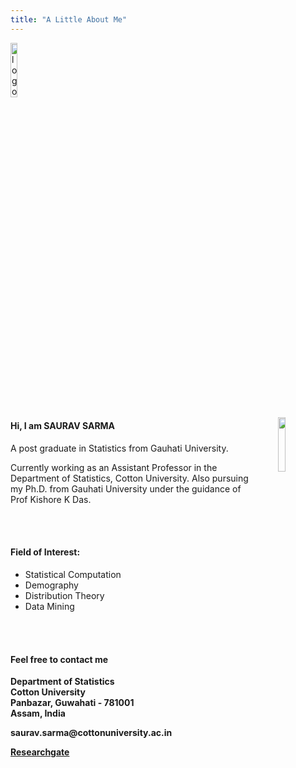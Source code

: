 ```yaml
---
title: "A Little About Me"
---
```

<link rel = "stylesheet" href = "mystyle.css" type="text/css">

<a href="index.html">
  <img src="images/logo.png" alt="logo"  style="width:15%;">
</a>


<img src = "images/photo.png" style = "width:15%; margin-left: 40px" align="right">

<div>
  <h4>Hi, I am **SAURAV SARMA**</h4>
  <p>
A post graduate in Statistics from Gauhati University.

Currently working as an Assistant Professor in the Department of Statistics, Cotton University.
Also pursuing my Ph.D. from Gauhati University under the guidance of Prof Kishore K Das.
  </p>
</div>

<br/>
<br/>

<div>
<h4> **Field of Interest:** </h4>

+ Statistical Computation 
+ Demography 
+ Distribution Theory 
+ Data Mining
</div>

<br/>
<br/>

<div>
  <h4>Feel free to contact me</h4>
  <p>
__Department of Statistics__  
__Cotton University__  
__Panbazar, Guwahati - 781001__  
__Assam, India__
  </p>
</div>

<a>
  **saurav.sarma@cottonuniversity.ac.in**
</a>

<a>
  [**Researchgate**](https://www.researchgate.net/profile/Saurav_Sarma3)
</a>



